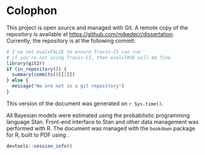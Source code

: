 # Colophon

This project is open source and managed with Git.
A remote copy of the repository is available at <https://github.com/mikedecr/dissertation>.
Currently, the repository is at the following commit:

```r
# I've set eval=FALSE to ensure Travis-CI can run
# if you're not using Travis-CI, then eval=TRUE will be fine
library(git2r)
if (in_repository()) {
  summary(commits()[[1]]) 
} else { 
  message("We are not in a git repository") 
}
```

This version of the document was generated on `r Sys.time()`. 

All Bayesian models were estimated using the probabilistic programming language Stan.
Front-end interface to Stan and other data management was performed with R.
The document was managed with the `bookdown` package for R, built to PDF using \LaTeX.
<!-- A hard copy of the thesis can be found in the University of Wisconsin library system. -->

<!-- The computational environment that was used to generate this version is as
follows: -->

```r
devtools::session_info()
```


